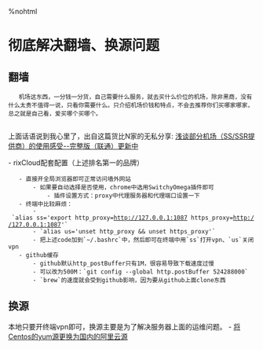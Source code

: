 %nohtml
= 彻底解决翻墙、换源问题 =

== 翻墙 ==

    机场这东西，一分钱一分货，自己需要什么服务，就去买什么价位的机场，除非黑商，没有什么太贵不值得一说，只看你需要什么。只介绍机场价钱和特点，不会去推荐你们买哪家哪家，总之就是自己看，爱买哪个买哪个。
    
上面话语说到我心里了，出自这篇货比N家的无私分享: [[https://github.com/DuyaoSS/SSR/issues/1|浅谈部分机场（SS/SSR提供商）的使用感受--完整版（联通）更新中]]

- rixCloud配套配置（上述排名第一的品牌）
    - 直接开全局浏览器即可正常访问墙外网站
        - 如果要自动选择是否使用，chrome中选用SwitchyOmega插件即可
            - 插件设置方式：proxy中代理服务器和代理端口设置一下
    - 终端中比较麻烦：
        - `alias ss='export http_proxy=http://127.0.0.1:1087 https_proxy=http://127.0.0.1:1087'`
        - `alias us='unset http_proxy && unset https_proxy'`
        - 把上述code加到`~/.bashrc`中，然后即可在终端中用`ss`打开vpn、`us`关闭vpn
    - github缓存
        - github默认http_postBuffer只有1M，很容易导致下载速度过慢
        - 可以改为500M：`git config --global http.postBuffer 524288000`
        - `brew`的速度就会受到github影响，因为要从github上面clone东西


== 换源 ==
本地只要开终端vpn即可，换源主要是为了解决服务器上面的运维问题。
- [[https://www.jianshu.com/p/4aa7b63f9026|将Centos的yum源更换为国内的阿里云源]]

